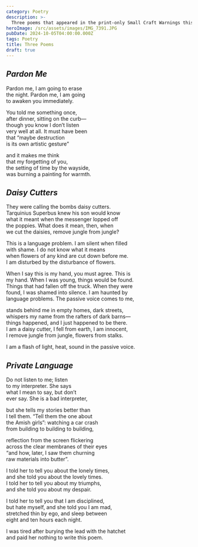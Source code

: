 ```yaml
---
category: Poetry
description: >-
  Three poems that appeared in the print-only Small Craft Warnings this spring.
heroImage: /src/assets/images/IMG_7391.JPG
pubDate: 2024-10-05T04:00:00.000Z
tags: Poetry
title: Three Poems
draft: true
---
```


<h2>
	<em>Pardon Me</em>
</h2>

<p>
	Pardon me, I am going to erase
	<br />
	the night. Pardon me, I am going
	<br />
	to awaken you immediately.
</p>

<p>
	You told me something once,
	<br />
	after dinner, sitting on the curb—
	<br />
	though you know I don’t listen
	<br />
	very well at all. It must have been
	<br />
	that “maybe destruction
	<br />
	is its own artistic gesture”
</p>

<p>
	and it makes me think
	<br />
	that my forgetting of you,
	<br />
	the setting of time by the wayside,
	<br />
	was burning a painting for warmth.
</p>

<h2>
	<em>Daisy Cutters</em>
</h2>

<p>
	They were calling the bombs daisy cutters.
	<br />
	Tarquinius Superbus knew his son would know
	<br />
	what it meant when the messenger lopped off
	<br />
	the poppies. What does it mean, then, when
	<br />
	we cut the daisies, remove jungle from jungle?
</p>

<p>
	This is a language problem. I am silent when filled
	<br />
	with shame. I do not know what it means
	<br />
	when flowers of any kind are cut down before me.
	<br />I am disturbed by the disturbance of flowers.
</p>

<p>
	When I say this is my hand, you must agree. This is
	<br />
	my hand. When I was young, things would be found.
	<br />
	Things that had fallen off the truck. When they were
	<br />
	found, I was shamed into silence. I am haunted by
	<br />
	language problems. The passive voice comes to me,
</p>

<p>
	stands behind me in empty homes, dark streets,
	<br />
	whispers my name from the rafters of dark barns—
	<br />
	things happened, and I just happened to be there.
	<br />
	I am a daisy cutter, I fell from earth, I am innocent,
	<br />I remove jungle from jungle, flowers from stalks.
</p>

<p>I am a flash of light, heat, sound in the passive voice.</p>

<h2>
	<em>Private Language</em>
</h2>

<p>
	Do not listen to me; listen
	<br />
	to my interpreter. She says
	<br />
	what I mean to say, but don’t
	<br />
	ever say. She is a bad interpreter,
</p>

<p>
	but she tells my stories better than
	<br />
	I tell them. “Tell them the one about
	<br />
	the Amish girls”: watching a car crash
	<br />
	from building to building to building,
</p>

<p>
	reflection from the screen flickering
	<br />
	across the clear membranes of their eyes
	<br />
	“and how, later, I saw them churning
	<br />
	raw materials into butter”.
</p>

<p>
	I told her to tell you about the lonely times,
	<br />
	and she told you about the lovely times.
	<br />
	I told her to tell you about my triumphs,
	<br />
	and she told you about my despair.
</p>

<p>
	I told her to tell you that I am disciplined,
	<br />
	but hate myself, and she told you I am mad,
	<br />
	stretched thin by ego, and sleep between
	<br />
	eight and ten hours each night.
</p>

<p>
	I was tired after burying the lead with the hatchet
	<br />
	and paid her nothing to write this poem.
</p>
